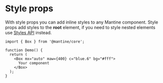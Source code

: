 

# Style props

With style props you can add inline styles to any Mantine component.
Style props add styles to the **root** element, if you need to style nested elements
use [Styles API](/styles/styles-api/) instead.

```tsx
import { Box } from '@mantine/core';

function Demo() {
  return (
    <Box mx="auto" maw={400} c="blue.6" bg="#fff">
      Your component
    </Box>
  );
}
```
